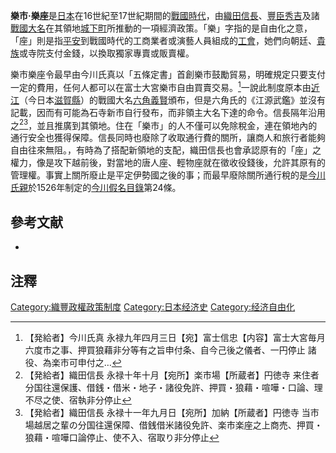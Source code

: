 {{Japanese|japanese=楽市・楽座|kana=らくいち・らくざ|romaji=Rakuichi-Rakuza}}

'''樂市·樂座'''是[[日本|日本]]在16世紀至17世紀期間的[[戰國時代_(日本)|戰國時代]]，由[[織田信長|織田信長]]、[[豐臣秀吉|豐臣秀吉]]及諸[[戰國大名|戰國大名]]在其領地[[城下町|城下町]]所推動的一項經濟政策。「樂」字指的是自由化之意，「座」則是指[[平安時代|平安]]到戰國時代的工商業者或演藝人員組成的[[工會|工會]]，她們向朝廷、[[貴族|貴族]]或寺院支付金錢，以換取獨家專賣或販賣權。

樂市樂座令最早由今川氏真以「五條定書」首創樂市鼓勵貿易，明確規定只要支付一定的費用，任何人都可以在富士大宮樂市自由買賣交易。<ref>【発給者】今川氏真 永禄九年四月三日【宛】富士信忠【内容】富士大宮毎月六度市之事、押買狼藉非分等有之旨申付条、自今己後之儀者、一円停止 諸役、為楽市可申付之…</ref>一說此制度原本由[[近江國|近江]]（今日本[[滋賀縣|滋賀縣]]）的戰國大名[[六角義賢|六角義賢]]頒布，但是六角氏的《江源武鑑》並沒有記載，因而有可能為石寺新市自行發布，而非領主大名下達的命令。信長隔年沿用之<ref>【発給者】織田信長 永禄十年十月【宛所】楽市場【所蔵者】円徳寺 来住者分国往還保護、借銭・借米・地子・諸役免許、押買・狼藉・喧嘩・口論、理不尽之使、宿執非分停止</ref><ref>【発給者】織田信長 永禄十一年九月日【宛所】加納【所蔵者】円徳寺 当市場越居之輩の分国往還保障、借銭借米諸役免許、楽市楽座之上商売、押買・狼藉・喧嘩口論停止、使不入、宿取り非分停止</ref>，並且推廣到其領地。住在「樂市」的人不僅可以免除稅金，連在領地內的通行安全也獲得保障。信長同時也廢除了收取通行費的關所，讓商人和旅行者能夠自由往來無阻。{{fact|靠著這個政策的頒布推行，織田家的領國[[尾張|尾張]]（今日本[[愛知縣|愛知縣]]）便開始逐漸國富兵強，日益興盛。}}，有時為了搭配新領地的支配，織田信長也會承認原有的「座」之權力，像是攻下越前後，對當地的唐人座、輕物座就在徵收役錢後，允許其原有的管理權。事實上關所廢止是平定伊勢國之後的事；而最早廢除關所通行稅的是[[今川氏親|今川氏親]]於1526年制定的[[今川假名目錄|今川假名目錄]]第24條。

== 參考文献 ==
* {{cite book |title=完全圖解日本戰國武將54人 |authorlink=小和田哲男 |coauthors= |year=2009 |publisher=遠流 |location=臺北市 |language=zh-hant |isbn=9789573264583 |pages=200頁 |url= |accessdate=}}

==注釋==

{{reflist}}

[[Category:織豐政權政策制度|Category:織豐政權政策制度]]
[[Category:日本经济史|Category:日本经济史]]
[[Category:经济自由化|Category:经济自由化]]